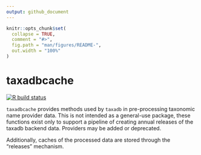 ```yaml
---
output: github_document
---
```


<!-- README.md is generated from README.Rmd. Please edit that file -->

```r
knitr::opts_chunk$set(
  collapse = TRUE,
  comment = "#>",
  fig.path = "man/figures/README-",
  out.width = "100%"
)
```

# taxadbcache

<!-- badges: start -->
[![R build status](https://github.com/boettiger-lab/taxadb-cache/workflows/R-CMD-check/badge.svg)](https://github.com/boettiger-lab/taxadb-cache/actions)
<!-- badges: end -->

`taxadbcache` provides methods used by `taxadb` in pre-processing taxonomic name provider data.  This is not intended as a general-use package, these functions exist only to support a pipeline of creating annual releases of the taxadb backend data. Providers may be added or deprecated.  

Additionally, caches of the processed data are stored through the "releases" mechanism.  

